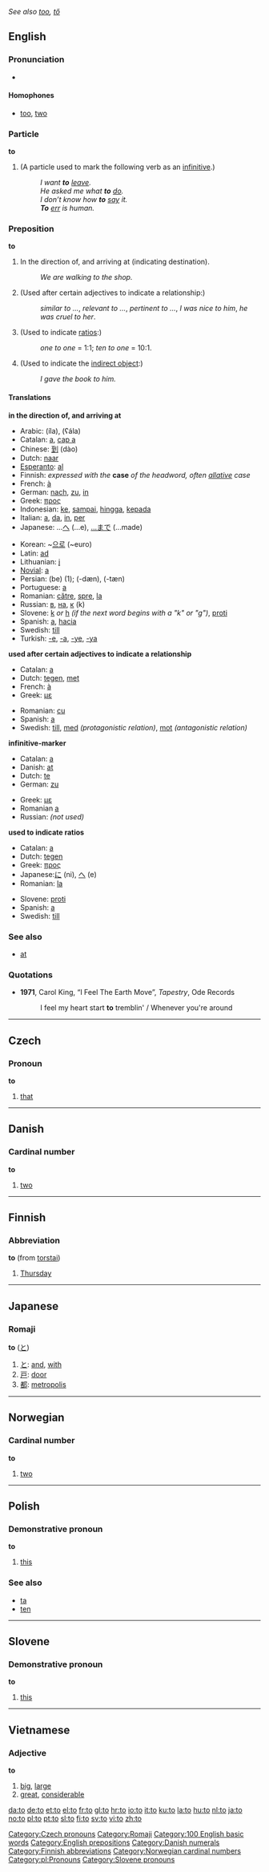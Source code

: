 ''See also [[too]], [[tő]]''
==English==

{{rank      |the|of |and|4|to|in |I|that}}

===Pronunciation===
*{{audio|en-us-to.ogg|Audio (US)}}

====Homophones====
*[[too]], [[two]]

===Particle===
'''to'''
# (A particle used to mark the following verb as an [[infinitive]].)
#:''I want '''to''' [[leave]].''
#:''He asked me what '''to''' [[do]].''
#:''I don’t know how '''to''' [[say]] it.''
#:'''''To''' [[err]] is human.''

===Preposition===
'''to'''
# In the direction of, and arriving at (indicating destination).
#: ''We are walking to the shop.''
# (Used after certain adjectives to indicate a relationship:)
#:''similar to ...'', ''relevant to ...'', ''pertinent to ...'', ''I was nice to him'', ''he was cruel to her''.
# (Used to indicate [[ratio]]s:)
#:''one to one'' = 1:1; ''ten to one'' = 10:1.
# (Used to indicate the [[indirect object]]:)
#:''I gave the book to him.''

====Translations====
'''in the direction of, and arriving at'''
{{top}}
*Arabic: {{ARchar|[[الى]]}} (íla), {{ARchar|[[على|عَلى]]}} (ʕála)
*Catalan: [[a]], [[cap a]]
*Chinese: [[到]] (dào)
*Dutch: [[naar]]
*[[Esperanto]]: [[al]]
*Finnish: ''expressed with the'' '''case''' ''of the headword, often [[allative]] case''
*French: [[à]]
*German: [[nach]], [[zu]], [[in]]
*Greek: [[προς]]
*Indonesian: [[ke]], [[sampai]], [[hingga]], [[kepada]]
*Italian: [[a#Italian|a]], [[da]], [[in#italian|in]], [[per#Italian|per]]
*Japanese: ...[[へ]] (...e), [[...まで]] (...made)
{{mid}}
*Korean: ~[[으로]] (~euro)
*Latin: [[ad]]
*Lithuanian: [[į]]
*[[Novial]]: [[a]]
*Persian: {{FAchar|[[به|بِه]]}} (be) (1); {{FAchar|[[دن|دَن]]}} (-dæn), {{FAchar|[[تن|تَن]]}} (-tæn)
*Portuguese: [[a#Portuguese|a]]
*Romanian: [[către]], [[spre]], [[la]]
*Russian: [[в#Russian|в]], [[на#Russian|на]], [[к#Russian|к]] (k)
*Slovene: [[k]] ''or'' [[h]] ''(if the next word begins with a "k" or "g")'', [[proti]]
*Spanish: [[a#Spanish|a]], [[hacia]]
*Swedish: [[till#Swedish|till]]
*Turkish: [[-e]], [[-a]], [[-ye]], [[-ya]]
{{bottom}}

'''used after certain adjectives to indicate a relationship'''
{{top}}
*Catalan: [[a]]
*Dutch: [[tegen]], [[met]]
*French: [[à]]
*Greek: [[με]]
{{mid}}
*Romanian: [[cu]]
*Spanish: [[a#Spanish|a]]
*Swedish: [[till]], [[med]] ''(protagonistic relation)'', [[mot]] ''(antagonistic relation)''
{{bottom}}

'''infinitive-marker'''
{{top}}
*Catalan: [[a]]
*Danish: [[at]]
*Dutch: [[te]]
*German: [[zu]]
{{mid}}
*Greek: [[με]]
*Romanian [[a]]
*Russian: ''(not used)''
{{bottom}}

'''used to indicate ratios'''
{{top}}
*Catalan: [[a]]
*Dutch: [[tegen]]
*Greek: [[προς]]
*Japanese:[[に]] (ni), [[へ]] (e)
*Romanian: [[la]]
{{mid}}
*Slovene: [[proti]]
*Spanish: [[a]]
*Swedish: [[till]]
{{bottom}}

===See also===
*[[at]]

===Quotations===
*'''1971''', Carol King, “I Feel The Earth Move”, ''Tapestry'', Ode Records
*:I feel my heart start '''to''' tremblin' / Whenever you're around


----

==Czech==
===Pronoun===
'''to'''

# [[that]]

[[Category:Czech pronouns]]


----

==Danish==

===Cardinal number===
'''to'''
# [[two]]


----

==Finnish==

===Abbreviation===
'''to''' (from [[torstai]])
# [[Thursday]]


----

==Japanese==

===Romaji===
'''to''' ([[と]])
# [[と]]: [[and]], [[with]]
# [[戸]]: [[door]]
# [[都]]: [[metropolis]]

[[Category:Romaji]]


----

==Norwegian==

===Cardinal number===
'''to'''
#[[two]]


----

==Polish==

===Demonstrative pronoun===
'''to'''
# [[this]]

===See also===
*[[ta#Polish|ta]]
*[[ten#Polish|ten]]


----

==Slovene==

===Demonstrative pronoun===
'''to''' {{n}}
# [[this]]


----

==Vietnamese==

===Adjective===
'''to'''
# [[big]], [[large]]
# [[great]], [[considerable]]

[[Category:100 English basic words]]
[[Category:English prepositions]]
[[Category:Danish numerals]]
[[Category:Finnish abbreviations]]
[[Category:Norwegian cardinal numbers]]
[[Category:pl:Pronouns]]
[[Category:Slovene pronouns]]

[[da:to]]
[[de:to]]
[[et:to]]
[[el:to]]
[[fr:to]]
[[gl:to]]
[[hr:to]]
[[io:to]]
[[it:to]]
[[ku:to]]
[[la:to]]
[[hu:to]]
[[nl:to]]
[[ja:to]]
[[no:to]]
[[pl:to]]
[[pt:to]]
[[sl:to]]
[[fi:to]]
[[sv:to]]
[[vi:to]]
[[zh:to]]